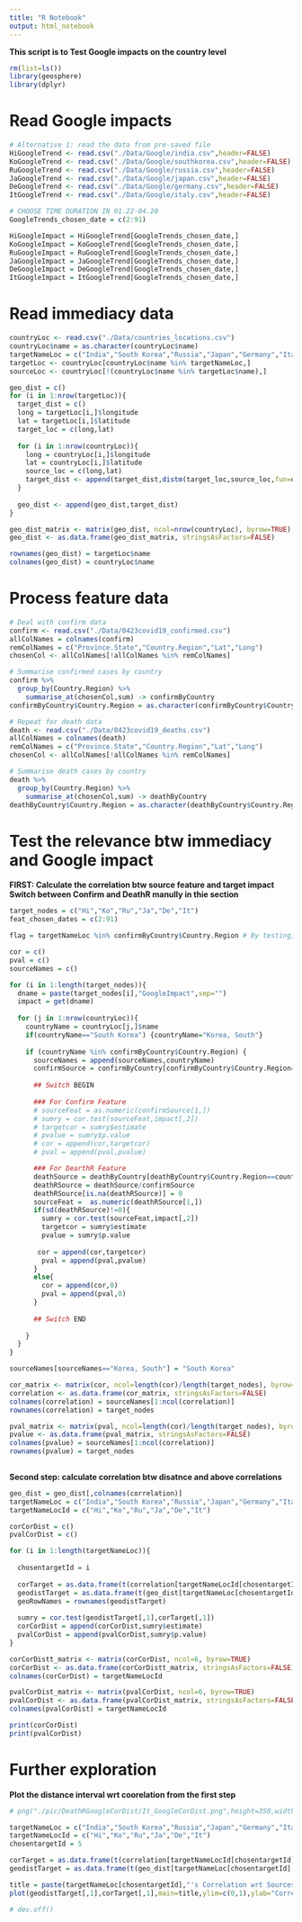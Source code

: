 ---
title: "R Notebook"
output: html_notebook
---

**This script is to Test Google impacts on the country level**

```{r}
rm(list=ls())
library(geosphere)
library(dplyr)
```


# Read Google impacts

```{r}
# Alternative 1: read the data from pre-saved file
HiGoogleTrend <- read.csv("./Data/Google/india.csv",header=FALSE)
KoGoogleTrend <- read.csv("./Data/Google/southkorea.csv",header=FALSE)
RuGoogleTrend <- read.csv("./Data/Google/russia.csv",header=FALSE)
JaGoogleTrend <- read.csv("./Data/Google/japan.csv",header=FALSE)
DeGoogleTrend <- read.csv("./Data/Google/germany.csv",header=FALSE)
ItGoogleTrend <- read.csv("./Data/Google/italy.csv",header=FALSE)

# CHOOSE TIME DURATION IN 01.22-04.20
GoogleTrends_chosen_date = c(2:91) 

HiGoogleImpact = HiGoogleTrend[GoogleTrends_chosen_date,]
KoGoogleImpact = KoGoogleTrend[GoogleTrends_chosen_date,]
RuGoogleImpact = RuGoogleTrend[GoogleTrends_chosen_date,]
JaGoogleImpact = JaGoogleTrend[GoogleTrends_chosen_date,]
DeGoogleImpact = DeGoogleTrend[GoogleTrends_chosen_date,]
ItGoogleImpact = ItGoogleTrend[GoogleTrends_chosen_date,]
```


# Read immediacy data 

```{r}
countryLoc <- read.csv("./Data/countries_locations.csv")
countryLoc$name = as.character(countryLoc$name)
targetNameLoc = c("India","South Korea","Russia","Japan","Germany","Italy")
targetLoc <- countryLoc[countryLoc$name %in% targetNameLoc,]
sourceLoc <- countryLoc[!(countryLoc$name %in% targetLoc$name),]

geo_dist = c()
for (i in 1:nrow(targetLoc)){
  target_dist = c()
  long = targetLoc[i,]$longitude
  lat = targetLoc[i,]$latitude
  target_loc = c(long,lat)
  
  for (i in 1:nrow(countryLoc)){
    long = countryLoc[i,]$longitude
    lat = countryLoc[i,]$latitude
    source_loc = c(long,lat) 
    target_dist <- append(target_dist,distm(target_loc,source_loc,fun=distHaversine))
  }
  
  geo_dist <- append(geo_dist,target_dist)
}

geo_dist_matrix <- matrix(geo_dist, ncol=nrow(countryLoc), byrow=TRUE)
geo_dist <- as.data.frame(geo_dist_matrix, stringsAsFactors=FALSE)

rownames(geo_dist) = targetLoc$name
colnames(geo_dist) = countryLoc$name
```


# Process feature data

```{r}
# Deal with confirm data
confirm <- read.csv("./Data/0423covid19_confirmed.csv")
allColNames = colnames(confirm)
remColNames = c("Province.State","Country.Region","Lat","Long")
chosenCol <- allColNames[!allColNames %in% remColNames]

# Summarise confirmed cases by country
confirm %>%
  group_by(Country.Region) %>%
    summarise_at(chosenCol,sum) -> confirmByCountry
confirmByCountry$Country.Region = as.character(confirmByCountry$Country.Region)

# Repeat for death data
death <- read.csv("./Data/0423covid19_deaths.csv")
allColNames = colnames(death)
remColNames = c("Province.State","Country.Region","Lat","Long")
chosenCol <- allColNames[!allColNames %in% remColNames]

# Summarise death cases by country
death %>%
  group_by(Country.Region) %>%
    summarise_at(chosenCol,sum) -> deathByCountry
deathByCountry$Country.Region = as.character(deathByCountry$Country.Region)

```


# Test the relevance btw immediacy and Google impact

**FIRST: Calculate the correlation btw source feature and target impact**
**Switch between Confirm and DeathR manully in thie section**

```{r}
target_nodes = c("Hi","Ko","Ru","Ja","De","It")
feat_chosen_dates = c(2:91)

flag = targetNameLoc %in% confirmByCountry$Country.Region # By testing, we found South Korea is named differently in confirm datasets by 'Korea, South'

cor = c()
pval = c()
sourceNames = c()

for (i in 1:length(target_nodes)){
  dname = paste(target_nodes[i],"GoogleImpact",sep="")
  impact = get(dname)
  
  for (j in 1:nrow(countryLoc)){
    countryName = countryLoc[j,]$name
    if(countryName=="South Korea") {countryName="Korea, South"}
    
    if (countryName %in% confirmByCountry$Country.Region) {
      sourceNames = append(sourceNames,countryName)
      confirmSource = confirmByCountry[confirmByCountry$Country.Region==countryName,feat_chosen_dates]
      
      ## Switch BEGIN
      
      ### For Confirm Feature
      # sourceFeat = as.numeric(confirmSource[1,])
      # sumry = cor.test(sourceFeat,impact[,2])
      # targetcor = sumry$estimate
      # pvalue = sumry$p.value
      # cor = append(cor,targetcor)
      # pval = append(pval,pvalue)

      ### For DearthR Feature
      deathSource = deathByCountry[deathByCountry$Country.Region==countryName,feat_chosen_dates]
      deathRSource = deathSource/confirmSource
      deathRSource[is.na(deathRSource)] = 0
      sourceFeat =  as.numeric(deathRSource[1,])
      if(sd(deathRSource)!=0){
        sumry = cor.test(sourceFeat,impact[,2])
        targetcor = sumry$estimate
        pvalue = sumry$p.value
      
       cor = append(cor,targetcor)
        pval = append(pval,pvalue)
      }
      else{
        cor = append(cor,0)
        pval = append(pval,0)
      }
    
      ## Switch END
      
    }
  }
}

sourceNames[sourceNames=="Korea, South"] = "South Korea"

cor_matrix <- matrix(cor, ncol=length(cor)/length(target_nodes), byrow=TRUE)
correlation <- as.data.frame(cor_matrix, stringsAsFactors=FALSE)
colnames(correlation) = sourceNames[1:ncol(correlation)]
rownames(correlation) = target_nodes

pval_matrix <- matrix(pval, ncol=length(cor)/length(target_nodes), byrow=TRUE)
pvalue <- as.data.frame(pval_matrix, stringsAsFactors=FALSE)
colnames(pvalue) = sourceNames[1:ncol(correlation)]
rownames(pvalue) = target_nodes
  
```


**Second step: calculate correlation btw disatnce and above correlations**

```{r}
geo_dist = geo_dist[,colnames(correlation)]
targetNameLoc = c("India","South Korea","Russia","Japan","Germany","Italy")
targetNameLocId = c("Hi","Ko","Ru","Ja","De","It")

corCorDist = c()
pvalCorDist = c()

for (i in 1:length(targetNameLoc)){
  
  chosentargetId = i
  
  corTarget = as.data.frame(t(correlation[targetNameLocId[chosentargetId],]))
  geodistTarget = as.data.frame(t(geo_dist[targetNameLoc[chosentargetId],]))
  geoRowNames = rownames(geodistTarget)
  
  sumry = cor.test(geodistTarget[,1],corTarget[,1])
  corCorDist = append(corCorDist,sumry$estimate)
  pvalCorDist = append(pvalCorDist,sumry$p.value)
}

corCorDistt_matrix <- matrix(corCorDist, ncol=6, byrow=TRUE)
corCorDist <- as.data.frame(corCorDistt_matrix, stringsAsFactors=FALSE)
colnames(corCorDist) = targetNameLocId

pvalCorDist_matrix <- matrix(pvalCorDist, ncol=6, byrow=TRUE)
pvalCorDist <- as.data.frame(pvalCorDist_matrix, stringsAsFactors=FALSE)
colnames(pvalCorDist) = targetNameLocId

print(corCorDist)
print(pvalCorDist)

```


# Further exploration

**Plot the distance interval wrt coorelation from the first step**

```{r}
# png("./pic/DeathRGoogleCorDist/It_GoogleCorDist.png",height=350,width=700)

targetNameLoc = c("India","South Korea","Russia","Japan","Germany","Italy")
targetNameLocId = c("Hi","Ko","Ru","Ja","De","It")
chosentargetId = 5

corTarget = as.data.frame(t(correlation[targetNameLocId[chosentargetId],]))
geodistTarget = as.data.frame(t(geo_dist[targetNameLoc[chosentargetId],]))

title = paste(targetNameLoc[chosentargetId],"'s Correlation wrt Sources at Chosen Geo-distance Threshold",sep="")
plot(geodistTarget[,1],corTarget[,1],main=title,ylim=c(0,1),ylab="Correlation",xlab="Distance (m)",col="gray73")

# dev.off()
```


